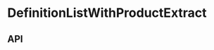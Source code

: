 
<Meta
  title="Components/DefinitionListWithProductExtract"
  component={DefinitionListWithProductExtract}
/>

# DefinitionListWithProductExtract

<Canvas>
  <Story name="Base component">
    <DefinitionListWithProductExtract
      dataTestRef={DefinitionListWithProductExtractFixture.dataTestRef}
      product={DefinitionListWithProductExtractFixture.product}
      productBottomBorder={knobs.boolean(
        'productBottomBorder',
        false,
        'Presentation',
      )}
      itemBottomBorder={knobs.boolean(
        'itemBottomBorder',
        false,
        'Presentation',
      )}
      productItemNumber={knobs.select(
        'itemNum',
        [1, 2, 3, 4],
        4,
        'Presentation',
      )}
      isVisible={knobs.boolean('isActive', true, 'Presentation')}
      items={DefinitionListWithProductExtractFixture.items}
      theme={knobs.select('theme', ['dark', 'light'], 'dark', 'Presentation')}
      works={DefinitionListWithProductExtractFixture.works}
    />
  </Story>
</Canvas>

## API

<ArgsTable of={DefinitionListWithProductExtract} />
